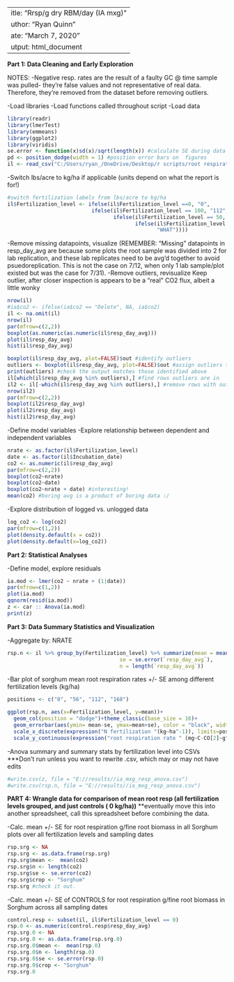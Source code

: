  ---
title: "Rrsp/g dry RBM/day (IA mxg)"
author: "Ryan Quinn"
date: "March 7, 2020"
output: html_document
---

**Part 1: Data Cleaning and Early Exploration**

NOTES:
  -Negative resp. rates are the result of a faulty GC @ time sample was pulled- they're false values and not representative of real data. Therefore, they're removed from the dataset before removing outliers. 

-Load libraries
-Load functions called throughout script
-Load data 
```r
library(readr)
library(lmerTest)
library(emmeans)
library(ggplot2)
library(viridis)
se.error <- function(x)sd(x)/sqrt(length(x)) #calculate SE during data aggregation 
pd <- position_dodge(width = 1) #position error bars on  figures
il <- read_csv("C:/Users/ryan_/OneDrive/Desktop/r scripts/root respiration rates - 11082020/il_sorghum2019_root respiration rates_downloaded from CABBI zipfile.csv")
```

-Switch lbs/acre to kg/ha if applicable (units depend on what the report is for!)
```r
#switch fertilization labels from lbs/acre to kg/ha
il$Fertilization_level <- ifelse(il$Fertilization_level ==0, "0", 
                           ifelse(il$Fertilization_level == 100, "112",
                                  ifelse(il$Fertilization_level == 50, "56",
                                         ifelse(il$Fertilization_level ==150, "168", 
                                                "WHAT"))))
```


-Remove missing datapoints, visualize 
      (REMEMBER: "Missing" datapoints in resp_day_avg are because some plots the root sample was divided into 2 for lab            replication, and these lab replicates need to be avg'd together to avoid psuedoreplication. This is not the case on 7/12, when only 1 lab sample/plot existed but was the case for 7/31).
-Remove outliers, revisualize
      Keep outlier, after closer inspection is appears to be a "real" CO2 flux, albeit a little wonky
```r
nrow(il)
#ia$co2 <- ifelse(ia$co2 == "Delete", NA, ia$co2)
il <- na.omit(il) 
nrow(il) 
par(mfrow=c(2,2))
boxplot(as.numeric(as.numeric(il$resp_day_avg)))
plot(il$resp_day_avg)
hist(il$resp_day_avg)

boxplot(il$resp_day_avg, plot=FALSE)$out #identify outliers
outliers <- boxplot(il$resp_day_avg, plot=FALSE)$out #assign outliers to a vector
print(outliers) #check the output matches those identified above
il[which(il$resp_day_avg %in% outliers),] #find rows outliers are in 
il2 <- il[-which(il$resp_day_avg %in% outliers),] #remove rows with outliers
nrow(il2) 
par(mfrow=c(2,2))
boxplot(il2$resp_day_avg)
plot(il2$resp_day_avg)
hist(il2$resp_day_avg)
```

-Define model variables
-Explore relationship between dependent and independent variables
```r
nrate <- as.factor(il$Fertilization_level)
date <- as.factor(il$Incubation_date)
co2 <- as.numeric(il$resp_day_avg)
par(mfrow=c(2,2))
boxplot(co2~nrate)
boxplot(co2~date)
boxplot(co2~nrate + date) #interesting! 
mean(co2) #boring avg is a product of boring data :/ 
```

-Explore distribution of logged vs. unlogged data 
```r
log_co2 <- log(co2)
par(mfrow=c(1,2))
plot(density.default(x = co2))  
plot(density.default(x=log_co2))
```

**Part 2: Statistical Analyses**

-Define model, explore residuals
```r
ia.mod <- lmer(co2 ~ nrate + (1|date)) 
par(mfrow=c(1,2))
plot(ia.mod)
qqnorm(resid(ia.mod)) 
z <- car :: Anova(ia.mod)
print(z)
```

**Part 3: Data Summary Statistics and Visualization**

-Aggregate by: NRATE
```r
rsp.n <- il %>% group_by(Fertilization_level) %>% summarize(mean = mean(as.numeric(`resp_day_avg`)), 
                                    se = se.error(`resp_day_avg`), 
                                    n = length(`resp_day_avg`))
```

-Bar plot of sorghum mean root respiration rates +/- SE among different fertilization levels (kg/ha)
```r
positions <- c("0", "56", "112", "168")

ggplot(rsp.n, aes(x=Fertilization_level, y=mean))+
  geom_col(position = "dodge")+theme_classic(base_size = 16)+
  geom_errorbar(aes(ymin= mean-se, ymax=mean+se), color = "black", width=.4)+
  scale_x_discrete(expression("N fertilization "(kg~ha^-1)), limits=positions)+
  scale_y_continuous(expression("root respiration rate " (mg~C-CO[2]~g^-1~dry~root~ biomass~day^-1)), breaks=seq(0,25,6), limits = c(0,25), expand = c(0,0))+theme(axis.title.y = element_text(size = 10))
```


-Anova summary and summary stats by fertilization level into CSVs
***Don't run unless you want to rewrite .csv, which may or may not have edits
```r
#write.csv(z, file = "E://results//ia_mxg_resp_anova.csv")
#write.csv(rsp.n, file = "E://results//ia_mxg_resp_anova.csv")
```

**PART 4: Wrangle data for comparison of mean root resp (all fertilization levels grouped, and just controls ( 0 kg/ha))**
**eventually move this into another spreadsheet, call this spreadsheet before combining the data. 

-Calc. mean +/- SE for root respiration g/fine root biomass in all Sorghum plots over all fertilization levels and sampling dates
```r
rsp.srg <- NA
rsp.srg <- as.data.frame(rsp.srg) 
rsp.srg$mean <-  mean(co2)
rsp.srg$n <- length(co2)
rsp.srg$se <- se.error(co2)
rsp.srg$crop <- "Sorghum"
rsp.srg #check it out. 
```

-Calc. mean +/- SE of CONTROLS for root respiration g/fine root biomass in Sorghum across all sampling dates 
```r
control.resp <- subset(il, il$Fertilization_level == 0)
rsp.0 <- as.numeric(control.resp$resp_day_avg)
rsp.srg.0 <- NA
rsp.srg.0 <- as.data.frame(rsp.srg.0) 
rsp.srg.0$mean <-  mean(rsp.0)
rsp.srg.0$n <- length(rsp.0)
rsp.srg.0$se <- se.error(rsp.0)
rsp.srg.0$crop <- "Sorghum"
rsp.srg.0
```